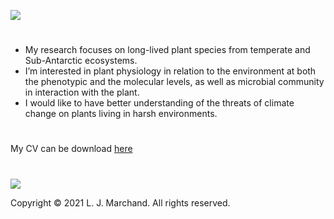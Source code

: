 

 ![](C:/Users/loren/Documents/R/my_project/Image0.png)


#
- My research focuses on long-lived plant species from temperate and Sub-Antarctic ecosystems. 
- I'm interested in plant physiology in relation to the environment at both the phenotypic and the molecular levels, as well as microbial community in interaction with the plant. 
- I would like to have better understanding of the threats of climate change on plants living in harsh environments.

#
My CV can be download [here](https://raw.githubusercontent.com/lormarchand/my_project/main/lorene-cv.pdf) 

#

 ![](C:/Users/loren/Documents/R/my_project/Image3.png)

<p>Copyright &copy; 2021 L. J. Marchand. All rights reserved.</p>